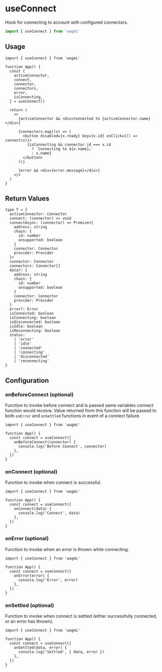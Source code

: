 # useConnect

Hook for connecting to account with configured connectors.

```ts
import { useConnect } from 'wagmi'
```

## Usage

```tsx
import { useConnect } from 'wagmi'

function App() {
  const {
    activeConnector,
    connect,
    connector,
    connectors,
    error,
    isConnecting,
  } = useConnect()

  return (
    <>
      {activeConnector && <div>Connected to {activeConnector.name}</div>}

      {connectors.map((x) => (
        <button disabled={x.ready} key={x.id} onClick={() => connect(x)}>
          {isConnecting && connector.id === x.id
            ? `Connecting to ${x.name}…`
            : x.name}
        </button>
      ))}

      {error && <div>{error.message}</div>}
    </>
  )
}
```

## Return Values

```tsx
type T = {
  activeConnector: Connector
  connect: (connector) => void
  connectAsync: (connector) => Promise<{
    address: string
    chain: {
      id: number
      unsupported: boolean
    }
    connector: Connector
    provider: Provider
  }>
  connector: Connector
  connectors: Connector[]
  data?: {
    address: string
    chain: {
      id: number
      unsupported: boolean
    }
    connector: Connector
    provider: Provider
  }
  error?: Error
  isConnected: boolean
  isConnecting: boolean
  isDisconnected: boolean
  isIdle: boolean
  isReconnecting: boolean
  status:
    | 'error'
    | 'idle'
    | 'connected'
    | 'connecting'
    | 'disconnected'
    | 'reconnecting'
}
```

## Configuration

### onBeforeConnect (optional)

Function to invoke before connect and is passed same variables connect function would receive. Value returned from this function will be passed to both `onError` and `onSettled` functions in event of a connect failure.

```tsx {5-7}
import { useConnect } from 'wagmi'

function App() {
  const connect = useConnect({
    onBeforeConnect(connector) {
      console.log('Before Connect', connector)
    },
  })
}
```

### onConnect (optional)

Function to invoke when connect is successful.

```tsx {5-7}
import { useConnect } from 'wagmi'

function App() {
  const connect = useConnect({
    onConnect(data) {
      console.log('Connect', data)
    },
  })
}
```

### onError (optional)

Function to invoke when an error is thrown while connecting.

```tsx {5-7}
import { useConnect } from 'wagmi'

function App() {
  const connect = useConnect({
    onError(error) {
      console.log('Error', error)
    },
  })
}
```

### onSettled (optional)

Function to invoke when connect is settled (either successfully connected, or an error has thrown).

```tsx {5-7}
import { useConnect } from 'wagmi'

function App() {
  const connect = useConnect({
    onSettled(data, error) {
      console.log('Settled', { data, error })
    },
  })
}
```
